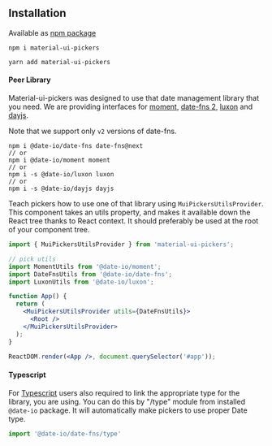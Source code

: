 
<PageMeta
  title="Installation"
  description="Step-by-step guide how to install material-ui-pickers"
/>

## Installation

Available as [npm package](https://www.npmjs.com/package/material-ui-pickers)

```
npm i material-ui-pickers

yarn add material-ui-pickers
```

#### Peer Library

Material-ui-pickers was designed to use that date management library that you need.
We are providing interfaces for [moment](https://momentjs.com/), [date-fns 2](https://date-fns.org/), [luxon](https://moment.github.io/luxon/) and [dayjs](https://github.com/iamkun/dayjs).

Note that we support only `v2` versions of date-fns.

```
npm i @date-io/date-fns date-fns@next
// or
npm i @date-io/moment moment
// or
npm i -s @date-io/luxon luxon
// or
npm i -s @date-io/dayjs dayjs
```

Teach pickers how to use one of that library using `MuiPickersUtilsProvider`. This component takes an utils
property, and makes it available down the React tree thanks to React context. It should
preferably be used at the root of your component tree.

```jsx
import { MuiPickersUtilsProvider } from 'material-ui-pickers';

// pick utils
import MomentUtils from '@date-io/moment';
import DateFnsUtils from '@date-io/date-fns';
import LuxonUtils from '@date-io/luxon';

function App() {
  return (
    <MuiPickersUtilsProvider utils={DateFnsUtils}>
      <Root />
    </MuiPickersUtilsProvider>
  );
}

ReactDOM.render(<App />, document.querySelector('#app'));

```

#### Typescript
For [Typescript](https://www.typescriptlang.org) users also required to link the appropriate type for the library, you are using.
You can do this by "/type" module from installed `@date-io` package. It will automatically make pickers to use proper Date type.

```js
import '@date-io/date-fns/type'
```

